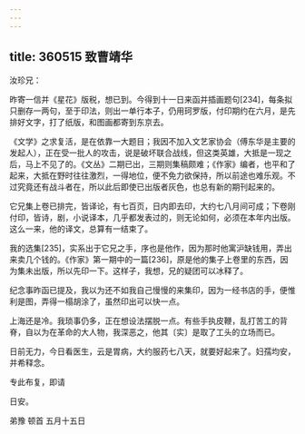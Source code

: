 ```yaml
---
---
---
```

title: 360515 致曹靖华
---




汝珍兄：

昨寄一信并《星花》版税，想已到。今得到十一日来函并插画题句[234]，每条拟只删存一两句，至于印法，则出一单行本子，仍用珂罗版，付印期约在六月，是先排好文字，打了纸版，和图画都寄到东京去。

《文学》之求复活，是在依靠一大题目；我因不加入文艺家协会（傅东华是主要的发起人），正在受一批人的攻击，说是破坏联合战线，但这类英雄，大抵是一现之后，马上不见了的。《文丛》二期已出，三期则集稿颇难；《作家》编者，也平和了起来，大抵在野时往往激烈，一得地位，便不免力欲保持，所以前途也难乐观。不过究竟还有战斗者在，所以此后即使已出版者灰色，也总有新的期刊起来的。

它兄集上卷已排完，皆译论，有七百页，日内即去印，大约七八月间可成；下卷刚付印，皆诗，剧，小说译本，几乎都发表过的，则无论如何，必须在本年内出版。这么一来，他的译文，总算有一结束了。

我的选集[235]，实系出于它兄之手，序也是他作，因为那时他寓沪缺钱用，弄出来卖几个钱的。《作家》第一期中的一篇[236]，原是他的集子上卷里的东西，因为集未出版，所以先印一下。这样子，我想，兄的疑团可以冰释了。

纪念事昨函已提及，我以为还不如我自己慢慢的来集印，因为一经书店的手，便惟利是图，弄得一榻胡涂了，虽然印出可以快一点。

上海还是冷。我琐事仍多，正在想设法摆脱一点。有些手执皮鞭，乱打苦工的背脊，自以为在革命的大人物，我深恶之，他其〔实〕是取了工头的立场而已。

日前无力，今日看医生，云是胃病，大约服药七八天，就要好起来了。妇孺均安，并希释念。

专此布复，即请

日安。

弟豫 顿首 五月十五日